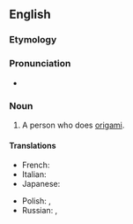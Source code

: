 ==English==

===Etymology===
{{suffix|en|origami|ist}}

===Pronunciation===
* {{IPA|/ɔɹɪˈɡɑmɪst/|lang=en}}

===Noun===
{{en-noun}}

# A person who does [[origami]].

====Translations====
{{trans-top|person who does origami}}
* French: {{t+|fr|origamiste|m|f}}
* Italian: {{t|it|origamista|m|f}}
* Japanese: {{t-needed|ja}}
{{trans-mid}}
* Polish: {{t+|pl|origamist|m}}, {{t|pl|origamistka|f}}
* Russian: {{t+|ru|оригами́ст|m}}, {{t|ru|оригами́стка|f}}
{{trans-bottom}}

{{topics|en|Artists}}